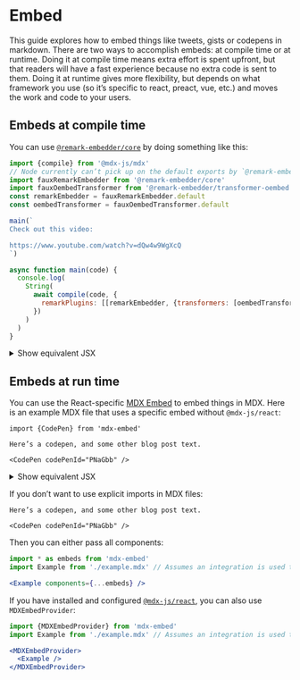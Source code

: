
# Embed

This guide explores how to embed things like tweets, gists or codepens in
markdown.
There are two ways to accomplish embeds: at compile time or at
runtime.
Doing it at compile time means extra effort is spent upfront, but that readers
will have a fast experience because no extra code is sent to them.
Doing it at runtime gives more flexibility, but depends on what framework you
use (so it’s specific to react, preact, vue, etc.) and moves the work and code
to your users.

## Embeds at compile time

You can use [`@remark-embedder/core`][remark-embedder] by doing something like
this:

```js path="example.js"
import {compile} from '@mdx-js/mdx'
// Node currently can’t pick up on the default exports by `@remark-embedder`.
import fauxRemarkEmbedder from '@remark-embedder/core'
import fauxOembedTransformer from '@remark-embedder/transformer-oembed'
const remarkEmbedder = fauxRemarkEmbedder.default
const oembedTransformer = fauxOembedTransformer.default

main(`
Check out this video:

https://www.youtube.com/watch?v=dQw4w9WgXcQ
`)

async function main(code) {
  console.log(
    String(
      await compile(code, {
        remarkPlugins: [[remarkEmbedder, {transformers: [oembedTransformer]}]]
      })
    )
  )
}
```

<details>
  <summary>Show equivalent JSX</summary>

  ```jsx path="output.jsx"
  <>
    <p>Check out this video:</p>
    <iframe width="200" height="113" src="https://www.youtube.com/embed/dQw4w9WgXcQ?feature=oembed" frameBorder="0" allow="accelerometer; autoplay; clipboard-write; encrypted-media; gyroscope; picture-in-picture" allowFullScreen />
  </>
  ```
</details>

## Embeds at run time

You can use the React-specific [MDX Embed][mdx-embed] to embed things in MDX.
Here is an example MDX file that uses a specific embed without `@mdx-js/react`:

```mdx path="example.mdx"
import {CodePen} from 'mdx-embed'

Here’s a codepen, and some other blog post text.

<CodePen codePenId="PNaGbb" />
```

<details>
  <summary>Show equivalent JSX</summary>

  ```js path="output.jsx"
  <>
    <p>Here’s a codepen, and some other blog post text.</p>
    <CodePen codePenId="PNaGbb" />
  </>
  ```
</details>

If you don’t want to use explicit imports in MDX files:

```mdx path="example.mdx"
Here’s a codepen, and some other blog post text.

<CodePen codePenId="PNaGbb" />
```

Then you can either pass all components:

```jsx path="example.jsx"
import * as embeds from 'mdx-embed'
import Example from './example.mdx' // Assumes an integration is used to compile MDX -> JS.

<Example components={...embeds} />
```

If you have installed and configured [`@mdx-js/react`][mdx-react],
you can also use `MDXEmbedProvider`:

```jsx path="example.jsx"
import {MDXEmbedProvider} from 'mdx-embed'
import Example from './example.mdx' // Assumes an integration is used to compile MDX -> JS.

<MDXEmbedProvider>
  <Example />
</MDXEmbedProvider>
```

[remark-embedder]: https://github.com/remark-embedder/core

[mdx-embed]: https://www.mdx-embed.com/

[mdx-react]: /packages/react/
